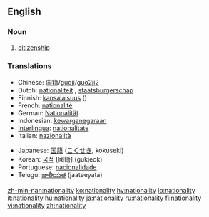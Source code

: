==English==

===Noun===
{{en-noun|nationalit|ies}}

# [[citizenship]]

===Translations===
{{rfc-level|Translations at L3+ (AutoFormat would have corrected level of Translations)}}
{{top}}
*Chinese: [[国籍]]/[[guoji]]/[[guo2ji2]]
*Dutch: [[nationaliteit]] {{f}}, [[staatsburgerschap]] {{n}}
*Finnish: [[kansalaisuus]] {{f}} ({{:fi:kansalaisuus}})
*French: [[nationalité]] {{f}}
*German: [[Nationalität]] {{f}}
*Indonesian: [[kewarganegaraan]]
*[[Interlingua]]: [[nationalitate]]
*Italian: [[nazionalità]] {{f}}
{{mid}}
*Japanese: [[国籍]] ([[こくせき]], kokuseki)
*Korean: [[국적]] [國籍] (gukjeok)
*Portuguese: [[nacionalidade]] {{f}}
*Telugu: [[జాతీయత]] (jaateeyata)
{{bottom}}

[[zh-min-nan:nationality]]
[[ko:nationality]]
[[hy:nationality]]
[[io:nationality]]
[[it:nationality]]
[[hu:nationality]]
[[ja:nationality]]
[[ru:nationality]]
[[fi:nationality]]
[[vi:nationality]]
[[zh:nationality]]